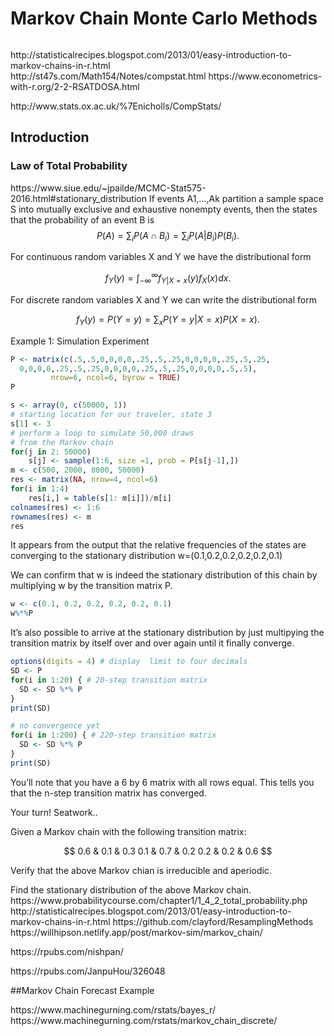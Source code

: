 # Markov Chain Monte Carlo Methods

```{r}

```
 http://statisticalrecipes.blogspot.com/2013/01/easy-introduction-to-markov-chains-in-r.html  
 http://st47s.com/Math154/Notes/compstat.html 
 https://www.econometrics-with-r.org/2-2-RSATDOSA.html
 
http://www.stats.ox.ac.uk/%7Enicholls/CompStats/  
 
 
## Introduction
### Law of Total Probability  

https://www.siue.edu/~jpailde/MCMC-Stat575-2016.html#stationary_distribution 
If events A1,…,Ak partition a sample space S into mutually exclusive and exhaustive nonempty events, then the states that the probability of an event B is
$$P(A)=\sum_{i} P(A \cap B_i)=\sum_{i} P(A | B_i) P(B_i). $$

For continuous random variables X and Y we have the distributional form  

$$f_{Y}(y)=\int_{-\infty}^{\infty}f_{Y|X=x}(y)f_{X}(x)dx.$$

For discrete random variables X and Y we can write the distributional form 

$$f_{Y}(y)=P(Y=y)=\sum_{x}P(Y=y|X=x)P(X=x).$$


Example 1: Simulation Experiment 

```{r}
P <- matrix(c(.5,.5,0,0,0,0,.25,.5,.25,0,0,0,0,.25,.5,.25,
  0,0,0,0,.25,.5,.25,0,0,0,0,.25,.5,.25,0,0,0,0,.5,.5),
         nrow=6, ncol=6, byrow = TRUE)
P
```
```{r}
s <- array(0, c(50000, 1))
# starting location for our traveler, state 3
s[1] <- 3  
# perform a loop to simulate 50,000 draws 
# from the Markov chain
for(j in 2: 50000)
    s[j] <- sample(1:6, size =1, prob = P[s[j-1],])
m <- c(500, 2000, 8000, 50000) 
res <- matrix(NA, nrow=4, ncol=6) 
for(i in 1:4)  
    res[i,] = table(s[1: m[i]])/m[i] 
colnames(res) <- 1:6 
rownames(res) <- m 
res
```

It appears from the output that the relative frequencies of the states are converging to the stationary distribution
w=(0.1,0.2,0.2,0.2,0.2,0.1)

We can confirm that w is indeed the stationary distribution of this chain by multiplying w by the transition matrix P.

```{r}
w <- c(0.1, 0.2, 0.2, 0.2, 0.2, 0.1)
w%*%P
```

It’s also possible to arrive at the stationary distribution by just multipying the transition matrix by itself over and over again until it finally converge. 

```{r}
options(digits = 4) # display  limit to four decimals
SD <- P 
for(i in 1:20) { # 20-step transition matrix
  SD <- SD %*% P
}
print(SD)
```

```{r}
# no convergence yet
for(i in 1:200) { # 220-step transition matrix
  SD <- SD %*% P
}
print(SD)
```

You’ll note that you have a 6 by 6 matrix with all rows equal. This tells you that the n-step transition matrix has converged. 

Your turn! Seatwork..

Given a Markov chain with the following transition matrix: 


$$
0.6 & 0.1 & 0.3  
0.1 & 0.7 & 0.2  
0.2 & 0.2 & 0.6
$$


Verify that the above Markov chian is irreducible and aperiodic.

Find the stationary distribution of the above Markov chain. 
https://www.probabilitycourse.com/chapter1/1_4_2_total_probability.php 
http://statisticalrecipes.blogspot.com/2013/01/easy-introduction-to-markov-chains-in-r.html 
https://github.com/clayford/ResamplingMethods 
https://willhipson.netlify.app/post/markov-sim/markov_chain/ 

https://rpubs.com/nishpan/ 


https://rpubs.com/JanpuHou/326048 

##Markov Chain Forecast Example 















https://www.machinegurning.com/rstats/bayes_r/  
https://www.machinegurning.com/rstats/markov_chain_discrete/ 






